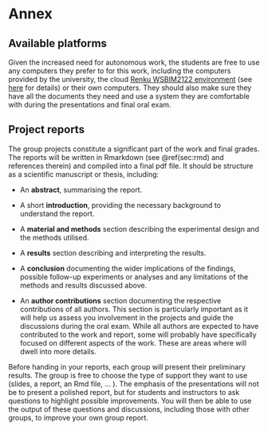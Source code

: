 # Annex {#sec:anx}


## Available platforms

Given the increased need for autonomous work, the students are free to
use any computers they prefer to for this work, including the
computers provided by the university, the cloud [Renku WSBIM2122
environment](https://renkulab.io/projects?q=wsbim2122&page=1&orderBy=last_activity_at&orderSearchAsc=false&searchIn=projects)
(see [here](uclouvain-cbio.github.io/WSBIM1207/sec-anx.html) for
details) or their own computers. They should also make sure they have
all the documents they need and use a system they are comfortable with
during the presentations and final oral exam.

## Project reports

The group projects constitute a significant part of the work and final
grades. The reports will be written in Rmarkdown (see \@ref(sec:rmd)
and references therein) and compiled into a final pdf file. It should
be structure as a scientific manuscript or thesis, including:

- An **abstract**, summarising the report.

- A short **introduction**, providing the necessary background to
  understand the report.


- A **material and methods** section describing the experimental
  design and the methods utilised.

- A **results** section describing and interpreting the results.

- A **conclusion** documenting the wider implications of the findings,
  possible follow-up experiments or analyses and any limitations of
  the methods and results discussed above.

- An **author contributions** section documenting the respective
  contributions of all authors. This section is particularly important
  as it will help us assess you involvement in the projects and guide
  the discussions during the oral exam. While all authors are
  expected to have contributed to the work and report, some will
  probably have specifically focused on different aspects of the
  work. These are areas where will dwell into more details.

Before handing in your reports, each group will present their
preliminary results. The group is free to choose the type of support
they want to use (slides, a report, an Rmd file, ... ). The emphasis
of the presentations will not be to present a polished report, but for
students and instructors to ask questions to highlight possible
improvements. You will then be able to use the output of these
questions and discussions, including those with other groups, to
improve your own group report.
